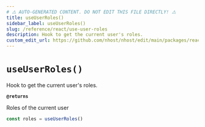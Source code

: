 ```yaml
---
# ⚠️ AUTO-GENERATED CONTENT. DO NOT EDIT THIS FILE DIRECTLY! ⚠️
title: useUserRoles()
sidebar_label: useUserRoles()
slug: /reference/react/use-user-roles
description: Hook to get the current user's roles.
custom_edit_url: https://github.com/nhost/nhost/edit/main/packages/react/src/hooks/user.ts#L511
---
```


# `useUserRoles()`

Hook to get the current user's roles.

**`@returns`**

Roles of the current user

```ts
const roles = useUserRoles()
```
